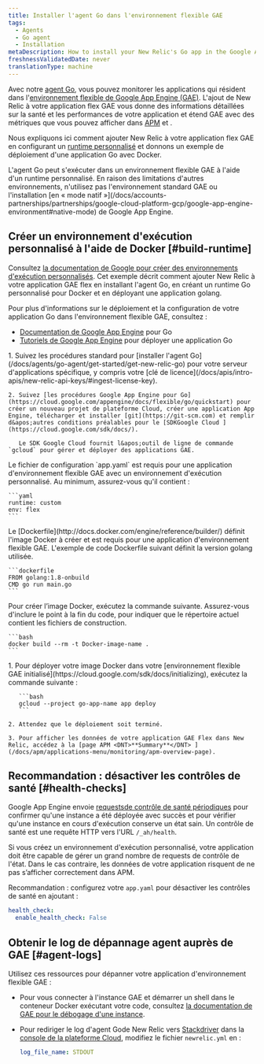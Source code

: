 ```yaml
---
title: Installer l'agent Go dans l'environnement flexible GAE
tags:
  - Agents
  - Go agent
  - Installation
metaDescription: How to install your New Relic's Go app in the Google App Engine (GAE) flexible environment.
freshnessValidatedDate: never
translationType: machine
---
```


Avec notre [agent Go](/docs/agents/go-agent/get-started/introduction-new-relic-go), vous pouvez monitorer les applications qui résident dans l&apos;[environnement flexible de Google App Engine (GAE)](https://cloud.google.com/appengine/docs/flexible/go/). L&apos;ajout de New Relic à votre application flex <DNT>GAE</DNT> vous donne des informations détaillées sur la santé et les performances de votre application et étend <DNT>GAE</DNT> avec des métriques que vous pouvez afficher dans [APM](/docs/apm/new-relic-apm/getting-started/introduction-new-relic-apm) et [<InlinePopover type="browser" />](/docs/browser/new-relic-browser/getting-started/introduction-new-relic-browser).

Nous expliquons ici comment ajouter New Relic à votre application flex <DNT>GAE</DNT> en configurant un [runtime personnalisé](https://cloud.google.com/appengine/docs/flexible/custom-runtimes/about-custom-runtimes) et donnons un exemple de déploiement d&apos;une application Go avec Docker.

<Callout variant="important">
  L&apos;agent Go peut s&apos;exécuter dans un environnement flexible GAE à l&apos;aide d&apos;un runtime personnalisé. En raison des limitations d&apos;autres environnements, n&apos;utilisez pas l&apos;environnement standard GAE ou l&apos;installation [en « mode natif »](/docs/accounts-partnerships/partnerships/google-cloud-platform-gcp/google-app-engine-environment#native-mode) de Google App Engine.
</Callout>

## Créer un environnement d&apos;exécution personnalisé à l&apos;aide de Docker [#build-runtime]

Consultez [la documentation de Google pour créer des environnements d&apos;exécution personnalisés](https://cloud.google.com/appengine/docs/flexible/custom-runtimes/build). Cet exemple décrit comment ajouter New Relic à votre application GAE flex en installant l&apos;agent Go, en créant un runtime Go personnalisé pour Docker et en déployant une application golang.

Pour plus d&apos;informations sur le déploiement et la configuration de votre application Go dans l&apos;environnement flexible GAE, consultez :

* [Documentation de Google App Engine](https://cloud.google.com/appengine/docs/flexible/go/) pour Go
* [Tutoriels de Google App Engine](https://cloud.google.com/appengine/docs/flexible/go/tutorials) pour déployer une application Go

<CollapserGroup>
  <Collapser id="setup-gae" title="1. Configurer le projet GAE et installer la dépendance">
    1. Suivez les procédures standard pour [installer l&apos;agent Go](/docs/agents/go-agent/get-started/get-new-relic-go) pour votre serveur d&apos;applications spécifique, y compris votre [clé de licence](/docs/apis/intro-apis/new-relic-api-keys/#ingest-license-key).

    2. Suivez [les procédures Google App Engine pour Go](https://cloud.google.com/appengine/docs/flexible/go/quickstart) pour créer un nouveau projet de plateforme Cloud, créer une application App Engine, télécharger et installer [git](https://git-scm.com) et remplir d&apos;autres conditions préalables pour le [SDKGoogle Cloud ](https://cloud.google.com/sdk/docs/).

       Le SDK Google Cloud fournit l&apos;outil de ligne de commande `gcloud` pour gérer et déployer des applications GAE.
  </Collapser>

  <Collapser id="configure-app-yaml" title="2. Configurez votre app.yaml">
    Le fichier de configuration `app.yaml` est requis pour une application d&apos;environnement flexible GAE avec un environnement d&apos;exécution personnalisé. Au minimum, assurez-vous qu&apos;il contient :

    ```yaml
    runtime: custom
    env: flex
    ```
  </Collapser>

  <Collapser id="configure-dockerfile" title="3. Configurer un Dockerfile">
    Le [Dockerfile](http://docs.docker.com/engine/reference/builder/) définit l&apos;image Docker à créer et est requis pour une application d&apos;environnement flexible GAE. L&apos;exemple de code Dockerfile suivant définit la version golang utilisée.

    ```dockerfile
    FROM golang:1.8-onbuild
    CMD go run main.go
    ```
  </Collapser>

  <Collapser id="build-docker-image" title="4. Créez une image Docker">
    Pour créer l’image Docker, exécutez la commande suivante. Assurez-vous d&apos;inclure le point à la fin du code, pour indiquer que le répertoire actuel contient les fichiers de construction.

    ```bash
    docker build --rm -t Docker-image-name .
    ```
  </Collapser>

  <Collapser id="deploy-docker-image-to-gae" title="5. déployer l'image Docker dans l'environnement flexible GAE initialisé">
    1. Pour déployer votre image Docker dans votre [environnement flexible GAE initialisé](https://cloud.google.com/sdk/docs/initializing), exécutez la commande suivante :

       ```bash
       gcloud --project go-app-name app deploy
       ```

    2. Attendez que le déploiement soit terminé.

    3. Pour afficher les données de votre application GAE Flex dans New Relic, accédez à la [page APM <DNT>**Summary**</DNT> ](/docs/apm/applications-menu/monitoring/apm-overview-page).
  </Collapser>
</CollapserGroup>

<InstallFeedback />

## Recommandation : désactiver les contrôles de santé [#health-checks]

Google App Engine envoie [requestsde contrôle de santé périodiques](https://cloud.google.com/appengine/docs/flexible/go/configuring-your-app-with-app-yaml#health_checks) pour confirmer qu&apos;une instance a été déployée avec succès et pour vérifier qu&apos;une instance en cours d&apos;exécution conserve un état sain. Un contrôle de santé est une requête HTTP vers l&apos;URL `/_ah/health`.

Si vous créez un environnement d&apos;exécution personnalisé, votre application doit être capable de gérer un grand nombre de requests de contrôle de l&apos;état. Dans le cas contraire, les données de votre application risquent de ne pas s’afficher correctement dans APM.

Recommandation : configurez votre `app.yaml` pour désactiver les contrôles de santé en ajoutant :

```yaml
health_check:
  enable_health_check: False
```

## Obtenir le log de dépannage agent auprès de GAE [#agent-logs]

Utilisez ces ressources pour dépanner votre application d&apos;environnement flexible GAE :

* Pour vous connecter à l&apos;instance GAE et démarrer un shell dans le conteneur Docker exécutant votre code, consultez [la documentation de GAE pour le débogage d&apos;une instance](https://cloud.google.com/appengine/docs/flexible/go/debugging-an-instance).

* Pour rediriger le log d&apos;agent Gode New Relic vers [Stackdriver](http://cloud.google.com/logging/docs/view/logs_viewer_v2) dans la [console de la plateforme Cloud](https://cloud.google.com/compute/docs/console), modifiez le fichier `newrelic.yml` en :

  ```yaml
  log_file_name: STDOUT
  ```